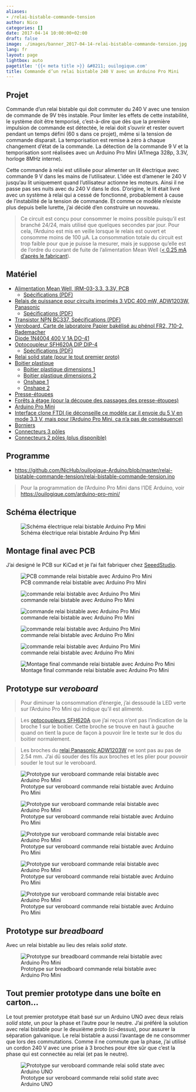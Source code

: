 ```yaml
---
aliases:
- /relai-bistable-commande-tension
author: Nico
categories: []
date: 2017-04-14 10:00:00+02:00
draft: false
image: ./images/banner_2017-04-14-relai-bistable-commande-tension.jpg
lang: fr
layout: page
lightbox: auto
pagetitle: '{{< meta title >}} &#8211; ouilogique.com'
title: Commande d’un relai bistable 240 V avec un Arduino Pro Mini
---
```


## Projet

Commande d’un relai bistable qui doit commuter du 240 V avec une tension de commande de 9V très instable. Pour limiter les effets de cette instabilité, le système doit être temporisé, c’est-à-dire que dès que la première impulsion de commande est détectée, le relai doit s’ouvrir et rester ouvert pendant un temps défini (60 s dans ce projet), même si la tension de commande disparait. La temporisation est remise à zéro à chaque changement d’état de la commande. La détection de la commande 9 V et la temporisation sont réalisées avec un Arduino Pro Mini (ATmega 328p, 3.3V, horloge 8MHz interne).

Cette commande à relai est utilisée pour alimenter un lit électrique avec commande 9 V dans les mains de l’utilisateur. L’idée est d’amener le 240 V jusqu’au lit uniquement quand l’utilisateur actionne les moteurs. Ainsi il ne passe pas ses nuits avec du 240 V dans le dos. D’origine, le lit était livré avec un système à relai qui a cessé de fonctionné, probablement à cause de l’instabilité de la tension de commande. Et comme ce modèle n’existe plus depuis belle lurette, j’ai décidé d’en construire un nouveau.

> Ce circuit est conçu pour consommer le moins possible puisqu’il est branché 24/24, mais utilisé que quelques secondes par jour. Pour cela, l’Arduino est mis en veille lorsque le relais est ouvert et consomme moins de 100 µA. La consommation totale du circuit est trop faible pour que je puisse la mesurer, mais je suppose qu’elle est de l’ordre du courant de fuite de l’alimentation Mean Well ([< 0.25 mA d’après le fabricant][4]).

## Matériel

-   [Alimentation Mean Well, IRM-03-3.3, 3.3V, PCB][3]
    -   [Spécifications (PDF)][4]
-   [Relais de puissance pour circuits imprimés 3 VDC 400 mW, ADW1203W, Panasonic][2]
    -   [Spécifications (PDF)](./docs/adw1_eng_tds.pdf)
-   [Transistor NPN BC337, Spécifications (PDF)](./docs/BC337-D.PDF)
-   [Veroboard, Carte de laboratoire Papier bakélisé au phénol FR2, 710-2, Rademacher](https://www.distrelec.ch/fr/carte-de-laboratoire-papier-bakelise-au-phenol-fr2-rademacher-710/p/14832982)
-   [Diode 1N4004 400 V 1A DO-41](https://www.aliexpress.us/item/2251832278510616.html?gatewayAdapt=fra2usa4itemAdapt&_randl_shipto=US)
-   [Optocoupleur SFH620A DIP DIP-4][1]
    -   [Spécifications (PDF)](./docs/sfh620.pdf)
-   [Relai solid state (pour le tout premier proto)](https://www.aliexpress.us/item/2251832435016269.html?gatewayAdapt=fra2usa4itemAdapt&_randl_shipto=US)
-   [Boitier plastique](https://www.aliexpress.us/item/2251832239761907.html?gatewayAdapt=fra2usa4itemAdapt&_randl_shipto=US)
    -   [Boitier plastique dimensions 1][img_1]
    -   [Boitier plastique dimensions 2][img_2]
    -   [Onshape 1](https://cad.onshape.com/documents/bdfa03cae61f8d99e05c256d/w/6a80dbc21d7d7ec99d4ca430/e/ff237b71c3e3937e7775091c)
    -   [Onshape 2](https://cad.onshape.com/documents/bdfa03cae61f8d99e05c256d/w/6a80dbc21d7d7ec99d4ca430/e/d16ebce6912d78151dce1e60)
-   [Presse-étoupes](https://www.aliexpress.us/item/2251800813730813.html?gatewayAdapt=fra2usa4itemAdapt&_randl_shipto=US)
-   [Forêts à étage (pour la découpe des passages des presse-étoupes)](https://www.aliexpress.us/item/2251832475061694.html?gatewayAdapt=fra2usa4itemAdapt&_randl_shipto=US)
-   [Arduino Pro Mini](https://usa.banggood.com/5Pcs-3_3V-8MHz-ATmega328P-AU-Pro-Mini-Microcontroller-With-Pins-Development-Board-p-980292.html?imageAb=2&akmClientCountry=America&p=0431091025639201412F&a=1697373190.4133&akmClientCountry=America)
-   [Interface clone FTDI (je déconseille ce modèle car il envoie du 5 V en mode 3.3 V, mais pour l’Arduino Pro Mini, ça n’a pas de conséquence)](https://m.miniinthebox.com/fr/p/programme-downloader-ftdi-basic-usb-a-ttl-ft232-pour-arduino_p903425.html)
-   [Borniers](https://usa.banggood.com/20pcs-2-Pin-Plug-In-Screw-Terminal-Block-Connector-5_08mm-Pitch-p-993197.html?imageAb=1&akmClientCountry=America&p=0431091025639201412F&a=1697373192.6246&akmClientCountry=America)
-   [Connecteurs 3 pôles](https://www.aliexpress.us/item/2251832471069472.html?gatewayAdapt=fra2usa4itemAdapt&_randl_shipto=US)
-   [Connecteurs 2 pôles (plus disponible)](https://www.aliexpress.us/item/2251832601416668.html?gatewayAdapt=fra2usa4itemAdapt&_randl_shipto=US)


[img_1]: ./images/dimension-boitier-plastique-1.jpg
[img_2]: ./images/dimension-boitier-plastique-2.jpg

## Programme

-   <https://github.com/NicHub/ouilogique-Arduino/blob/master/relai-bistable-commande-tension/relai-bistable-commande-tension.ino>

> Pour la programmation de l’Arduino Pro Mini dans l’IDE Arduino, voir <https://ouilogique.com/arduino-pro-mini/>

## Schéma électrique

![Schéma électrique relai bistable Arduino Prp Mini][i1]

[i1]: ./images/relai-bistable-commande-tension.sch.svg

## Montage final avec PCB

J’ai designé le PCB sur KiCad et je l’ai fait fabriquer chez [SeeedStudio](https://www.seeedstudio.com/fusion_pcb.html).

![PCB commande relai bistable avec Arduino Pro Mini][i9]

[i9]: ./images/relai-bistable-commande-tension-007.jpg

![commande relai bistable avec Arduino Pro Mini][i10]

[i10]: ./images/relai-bistable-commande-tension-008.jpg

![commande relai bistable avec Arduino Pro Mini][i11]

[i11]: ./images/relai-bistable-commande-tension-009.jpg

![commande relai bistable avec Arduino Pro Mini][i12]

[i12]: ./images/relai-bistable-commande-tension-010.jpg

![commande relai bistable avec Arduino Pro Mini][i13]

[i13]: ./images/relai-bistable-commande-tension-011.jpg

![Montage final commande relai bistable avec Arduino Pro Mini][i14]

[i14]: ./images/relai-bistable-commande-tension-012.jpg

## Prototype sur _veroboard_

> Pour diminuer la consommation d’énergie, j’ai dessoudé la LED verte sur l’Arduino Pro Mini qui indique qu’il est alimenté.

> Les [optocoupleurs SFH620A][1] que j’ai reçus n’ont pas l’indication de la broche 1 sur le boitier. Cette broche se trouve en haut à gauche quand on tient la puce de façon à pouvoir lire le texte sur le dos du boitier normalement.

> Les broches du [relai Panasonic ADW1203W][2] ne sont pas au pas de 2.54 mm. J’ai dû souder des fils aux broches et les plier pour pouvoir souder le tout sur le veroboard.

![Prototype sur veroboard commande relai bistable avec Arduino Pro Mini][i3]

[i3]: ./images/relai-bistable-commande-tension-002.jpg

![Prototype sur veroboard commande relai bistable avec Arduino Pro Mini][i4]

[i4]: ./images/relai-bistable-commande-tension-003.jpg

![Prototype sur veroboard commande relai bistable avec Arduino Pro Mini][i5]

[i5]: ./images/relai-bistable-commande-tension-004.jpg

![Prototype sur veroboard commande relai bistable avec Arduino Pro Mini][i6]

[i6]: ./images/relai-bistable-commande-tension-005.png

![Prototype sur veroboard commande relai bistable avec Arduino Pro Mini][i7]

[i7]: ./images/relai-bistable-commande-tension-006.jpg

## Prototype sur _breadboard_

Avec un relai bistable au lieu des relais _solid state_.

![Prototype sur breadboard commande relai bistable avec Arduino Pro Mini][i2]

[i2]: ./images/relai-bistable-commande-tension-001.jpg

## Tout premier prototype dans une boîte en carton...

Le tout premier prototype était basé sur un Arduino UNO avec deux relais _solid state_, un pour la phase et l’autre pour le neutre. J’ai préféré la solution avec relai bistable pour le deuxième proto (ci-dessus), pour assurer la séparation galvanique. Le relai bistable a aussi l’avantage de ne consommer que lors des commutations. Comme il ne commute que la phase, j’ai utilisé un cordon 240 V avec une prise à 3 broches pour être sûr que c’est la phase qui est connectée au relai (et pas le neutre).

![Prototype sur veroboard commande relai solid state avec Arduino UNO][i8]

[i8]: ./images/relai-bistable-commande-tension-000.jpg
[1]: https://www.aliexpress.us/item/2251832367141151.html?spm=2114.13010608.0.0.H1VvjL&gatewayAdapt=fra2usa4itemAdapt&_randl_shipto=US
[2]: https://www.distrelec.ch/fr/relais-de-puissance-pour-circuits-imprimes-vdc-400-mw-panasonic-adw1203w/p/11030041
[3]: https://www.distrelec.ch/fr/bloc-alimentation-decoupage-sortie-mean-well-irm-03/p/30051638
[4]: ./docs/irm03_eng_tds.pdf
